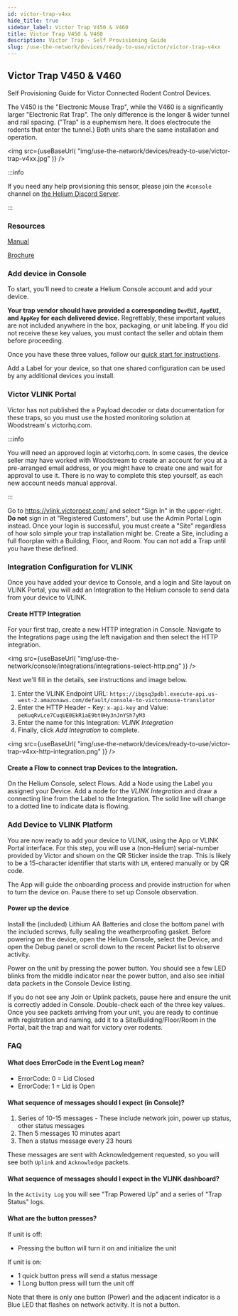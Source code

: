 ```yaml
---
id: victor-trap-v4xx
hide_title: true
sidebar_label: Victor Trap V450 & V460
title: Victor Trap V450 & V460
description: Victor Trap - Self Provisioning Guide
slug: /use-the-network/devices/ready-to-use/victor/victor-trap-v4xx
---
```



## Victor Trap V450 & V460

Self Provisioning Guide for Victor Connected Rodent Control Devices.

The V450 is the "Electronic Mouse Trap", while the V460 is a significantly
larger "Electronic Rat Trap". The only difference is the longer & wider tunnel
and rail spacing. ("Trap" is a euphemism here. It does electrocute the rodents
that enter the tunnel.) Both units share the same installation and operation.

<img
  src={useBaseUrl(
    "img/use-the-network/devices/ready-to-use/victor-trap-v4xx.jpg"
  )}
/>

:::info

If you need any help provisioning this sensor, please join the `#console`
channel on [the Helium Discord Server](https://discord.gg/helium).

:::

### Resources

[Manual](https://www.vlinkhq.com/instructions/V450-V460-Vlink-User-Manual-US.pdf)

[Brochure](https://www.vlinkhq.com/images/VLink_Brochure.pdf)

### Add device in Console

To start, you'll need to create a Helium Console account and add your device.

**Your trap vendor should have provided a corresponding `DevEUI`, `AppEUI`, and
`AppKey` for each delivered device.** Regrettably, these important values are
not included anywhere in the box, packaging, or unit labeling. If you did not
receive these key values, you must contact the seller and obtain them before
proceeding.

Once you have these three values, follow our
[quick start for instructions](https://docs.helium.com/use-the-network/console/quickstart).

Add a Label for your device, so that one shared configuration can be used by any
additional devices you install.

### Victor VLINK Portal

Victor has not published the a Payload decoder or data documentation for these
traps, so you must use the hosted monitoring solution at Woodstream's
victorhq.com.

:::info

You will need an approved login at victorhq.com. In some cases, the device
seller may have worked with Woodstream to create an account for you at a
pre-arranged email address, or you might have to create one and wait for
approval to use it. There is no way to complete this step yourself, as each new
account needs manual approval.

:::

Go to https://vlink.victorpest.com/ and select "Sign In" in the upper-right.  
**Do not** sign in at "Registered Customers", but use the Admin Portal Login
instead. Once your login is successful, you must create a "Site" regardless of
how solo simple your trap installation might be. Create a Site, including a full
floorplan with a Building, Floor, and Room. You can not add a Trap until you
have these defined.

### Integration Configuration for VLINK

Once you have added your device to Console, and a login and Site layout on VLINK
Portal, you will add an Integration to the Helium console to send data from your
device to VLINK.

#### Create HTTP Integration

For your first trap, create a new HTTP integration in Console. Navigate to the
Integrations page using the left navigation and then select the HTTP
integration.

<img
  src={useBaseUrl(
    "img/use-the-network/console/integrations/integrations-select-http.png"
  )}
/>

Next we'll fill in the details, see instructions and image below.

1. Enter the VLINK Endpoint URL:
   `https://ibgsq3pdbl.execute-api.us-west-2.amazonaws.com/default/console-to-victormouse-translator`
2. Enter the HTTP Header - Key: `x-api-key` and Value:
   `peKuqRvLce7CuqUE0EkR1aE9bt0Hy3nJnYSh7yM3`
3. Enter the name for this Integration: _VLINK Integration_
4. Finally, click _Add Integration_ to complete.

<img
  src={useBaseUrl(
    "img/use-the-network/devices/ready-to-use/victor-trap-v4xx-http-integration.png"
  )}
/>

#### Create a Flow to connect trap Devices to the Integration.

On the Helium Console, select Flows. Add a Node using the Label you assigned
your Device. Add a node for the _VLINK Integration_ and draw a connecting line
from the Label to the Integration. The solid line will change to a dotted line
to indicate data is flowing.

### Add Device to VLINK Platform

You are now ready to add your device to VLINK, using the App or VLINK Portal
interface. For this step, you will use a (non-Helium) serial-number provided by
Victor and shown on the QR Sticker inside the trap. This is likely to be a
15-character identifier that starts with `LM`, entered manually or by QR code.

The App will guide the onboarding process and provide instruction for when to
turn the device on. Pause there to set up Console observation.

#### Power up the device

Install the (included) Lithium AA Batteries and close the bottom panel with the
included screws, fully sealing the weatherproofing gasket. Before powering on
the device, open the Helium Console, select the Device, and open the Debug panel
or scroll down to the recent Packet list to observe activity.

Power on the unit by pressing the power button. You should see a few LED blinks
from the middle indicator near the power button, and also see initial data
packets in the Console Device listing.

If you do not see any Join or Uplink packets, pause here and ensure the unit is
correctly added in Console. Double-check each of the three key values. Once you
see packets arriving from your unit, you are ready to continue with registration
and naming, add it to a Site/Building/Floor/Room in the Portal, bait the trap
and wait for victory over rodents.

### FAQ

#### What does ErrorCode in the Event Log mean?

- ErrorCode: 0 = Lid Closed
- ErrorCode: 1 = Lid is Open

#### What sequence of messages should I expect (in Console)?

1. Series of 10-15 messages - These include network join, power up status, other
   status messages
2. Then 5 messages 10 minutes apart
3. Then a status message every 23 hours

These messages are sent with Acknowledgement requested, so you will see both
`Uplink` and `Acknowledge` packets.

#### What sequence of messages should I expect in the VLINK dashboard?

In the `Activity Log` you will see "Trap Powered Up" and a series of "Trap
Status" logs.

#### What are the button presses?

If unit is off:

- Pressing the button will turn it on and initialize the unit

If unit is on:

- 1 quick button press will send a status message
- 1 Long button press will turn the unit off

Note that there is only one button (Power) and the adjacent indicator is a Blue
LED that flashes on network activity. It is not a button.
